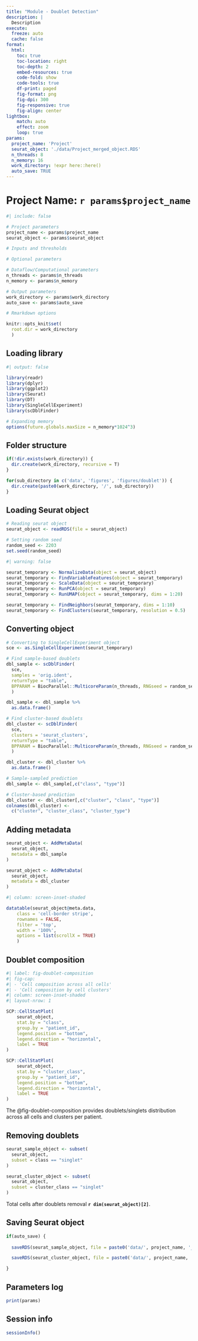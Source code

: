 ```yaml
---
title: "Module - Doublet Detection"
description: | 
  Description
execute:
  freeze: auto
  cache: false
format:
  html:
    toc: true
    toc-location: right
    toc-depth: 2
    embed-resources: true
    code-fold: show
    code-tools: true
    df-print: paged
    fig-format: png
    fig-dpi: 300
    fig-responsive: true
    fig-align: center
lightbox:
    match: auto
    effect: zoom
    loop: true
params:
  project_name: 'Project'
  seurat_object: './data/Project_merged_object.RDS'
  n_threads: 8
  n_memory: 16
  work_directory: !expr here::here()
  auto_save: TRUE
---
```


# Project Name: `r params$project_name`

```r
#| include: false

# Project parameters 
project_name <- params$project_name
seurat_object <- params$seurat_object

# Inputs and thresholds

# Optional parameters

# Dataflow/Computational parameters
n_threads <- params$n_threads
n_memory <- params$n_memory

# Output parameters
work_directory <- params$work_directory
auto_save <- params$auto_save

# Rmarkdown options

knitr::opts_knit$set(
  root.dir = work_directory
  )

```

## Loading library

```r
#| output: false

library(readr)
library(dplyr)
library(ggplot2)
library(Seurat)
library(DT)
library(SingleCellExperiment)
library(scDblFinder)

# Expanding memory
options(future.globals.maxSize = n_memory*1024^3)

```

## Folder structure

```r

if(!dir.exists(work_directory)) {
  dir.create(work_directory, recursive = T)
}

for(sub_directory in c('data', 'figures', 'figures/doublet')) {
  dir.create(paste0(work_directory, '/', sub_directory))
}

```

## Loading Seurat object

```r

# Reading seurat object
seurat_object <- readRDS(file = seurat_object)

# Setting random seed
random_seed <- 2203
set.seed(random_seed)

```

```r
#| warning: false

seurat_temporary <- NormalizeData(object = seurat_object)
seurat_temporary <- FindVariableFeatures(object = seurat_temporary)
seurat_temporary <- ScaleData(object = seurat_temporary)
seurat_temporary <- RunPCA(object = seurat_temporary) 
seurat_temporary <- RunUMAP(object = seurat_temporary, dims = 1:20)

seurat_temporary <- FindNeighbors(seurat_temporary, dims = 1:10)
seurat_temporary <- FindClusters(seurat_temporary, resolution = 0.5)

```

## Converting object

```r

# Converting to SingleCellExperiment object
sce <- as.SingleCellExperiment(seurat_temporary)

# Find sample-based doublets
dbl_sample <- scDblFinder(
  sce, 
  samples = 'orig.ident', 
  returnType = "table",
  BPPARAM = BiocParallel::MulticoreParam(n_threads, RNGseed = random_seed)
  )

dbl_sample <- dbl_sample %>%
  as.data.frame()

```

```r

# Find cluster-based doublets
dbl_cluster <- scDblFinder(
  sce, 
  clusters = 'seurat_clusters',
  returnType = "table",
  BPPARAM = BiocParallel::MulticoreParam(n_threads, RNGseed = random_seed)
  )

dbl_cluster <- dbl_cluster %>%
  as.data.frame()

```

```r

# Sample-sampled prediction
dbl_sample <- dbl_sample[,c("class", "type")]

# Cluster-based prediction
dbl_cluster <- dbl_cluster[,c("cluster", "class", "type")]
colnames(dbl_cluster) <- 
  c("cluster", "cluster_class", "cluster_type")

```

## Adding metadata

```r

seurat_object <- AddMetaData(
  seurat_object,
  metadata = dbl_sample
)

seurat_object <- AddMetaData(
  seurat_object,
  metadata = dbl_cluster
)

```

```r
#| column: screen-inset-shaded

datatable(seurat_object@meta.data, 
    class = 'cell-border stripe',
    rownames = FALSE,
    filter = 'top',
    width = '100%', 
    options = list(scrollX = TRUE)
    )

```

## Doublet composition

```r
#| label: fig-doublet-composition
#| fig-cap: 
#| - 'Cell composition across all cells'
#| - 'Cell composition by cell clusters'
#| column: screen-inset-shaded
#| layout-nrow: 1

SCP::CellStatPlot(
    seurat_object, 
    stat.by = "class", 
    group.by = "patient_id", 
    legend.position = "bottom",
    legend.direction = "horizontal",
    label = TRUE
)

SCP::CellStatPlot(
    seurat_object, 
    stat.by = "cluster_class", 
    group.by = "patient_id",
    legend.position = "bottom",
    legend.direction = "horizontal",
    label = TRUE
)

```
:::{.callout-tip}
The @fig-doublet-composition provides doublets/singlets distribution across all cells and clusters per patient.
:::

## Removing doublets

```r

seurat_sample_object <- subset(
  seurat_object,
  subset = class == "singlet"
)

seurat_cluster_object <- subset(
  seurat_object,
  subset = cluster_class == "singlet"
)

```

::: {.callout-warning}
Total cells after doublets removal **`r dim(seurat_object)[2]`**.
:::

## Saving Seurat object

```r

if(auto_save) {
  
  saveRDS(seurat_sample_object, file = paste0('data/', project_name, '_qc_dbl_sample_object.RDS'))

  saveRDS(seurat_cluster_object, file = paste0('data/', project_name, '_qc_dbl_cluster_object.RDS'))

}

```

## Parameters log

```r

print(params)

```

## Session info

```r

sessionInfo()

```
